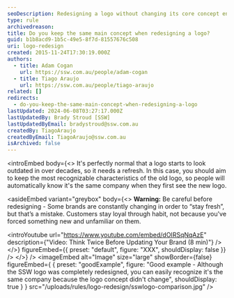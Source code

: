 ```yaml
---
seoDescription: Redesigning a logo without changing its core concept ensures brand recognition and customer loyalty.
type: rule
archivedreason:
title: Do you keep the same main concept when redesigning a logo?
guid: b1b8acd9-1b5c-49e5-8f7d-81557676c508
uri: logo-redesign
created: 2015-11-24T17:30:19.000Z
authors:
  - title: Adam Cogan
    url: https://ssw.com.au/people/adam-cogan
  - title: Tiago Araujo
    url: https://ssw.com.au/people/tiago-araujo
related: []
redirects:
  - do-you-keep-the-same-main-concept-when-redesigning-a-logo
lastUpdated: 2024-06-08T03:27:17.000Z
lastUpdatedBy: Brady Stroud [SSW]
lastUpdatedByEmail: bradystroud@ssw.com.au
createdBy: TiagoAraujo
createdByEmail: TiagoAraujo@ssw.com.au
isArchived: false
---
```


<introEmbed
  body={<>
It's perfectly normal that a logo starts to look outdated in over decades, so it needs a refresh. In this case, you should aim to keep the most recognizable characteristics of the old logo, so people will automatically know it's the same company when they first see the new logo.

<asideEmbed
  variant="greybox"
  body={<>
    **Warning:** Be careful before redesigning - Some brands are constantly changing in order to “stay fresh”, but that’s a mistake. Customers stay loyal through habit, not because you've forced something new and unfamiliar on them.

<introYoutube url="https://www.youtube.com/embed/dOIRSqNqAzE" description={"Video: Think Twice Before Updating Your Brand (8 min)"} />
  </>}
  figureEmbed={{
    preset: "default",
    figure: "XXX",
    shouldDisplay: false
  }}
/>
  </>}
/>
<imageEmbed
  alt="Image"
  size="large"
  showBorder={false}
  figureEmbed={ {
    preset: "goodExample",
    figure: "Good example - Although the SSW logo was completely redesigned, you can easily recognize it's the same company because the logo concept didn't change",
    shouldDisplay: true
  } }
  src="/uploads/rules/logo-redesign/sswlogo-comparison.jpg"
/>
